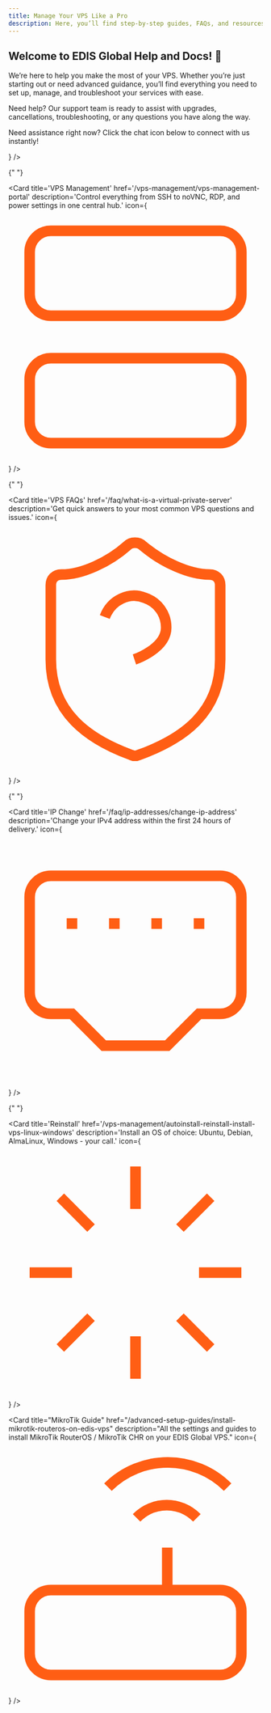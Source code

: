```yaml
---
title: Manage Your VPS Like a Pro
description: Here, you’ll find step-by-step guides, FAQs, and resources to help you every step of the way. From setting up your VPS to advanced management tools, we’ve got you covered!
---
```


## Welcome to EDIS Global Help and Docs! 🚀

We’re here to help you make the most of your VPS. Whether you’re just starting out or need advanced guidance, you’ll find everything you need to set up, manage, and troubleshoot your services with ease.

Need help? Our support team is ready to assist with upgrades, cancellations, troubleshooting, or any questions you have along the way.

Need assistance right now? Click the chat icon below to connect with us instantly!

<CardGroup cols={3}>
  <Card title="Get Started" href="/getting-started/check-your-inbox" description="New to VPS? Explore essential steps to set up and start using your service seamlessly." icon={
<svg viewBox="0 0 24 24" fill="none" stroke="#FF5E14" strokeWidth="2" strokeLinecap="round" strokeLinejoin="round">
  <path d="M4.5,16.5c-1.5,1.3-2,5-2,5s3.7-0.5,5-2c0.7-0.8,0.7-2.1-0.1-2.9C6.6,15.8,5.4,15.8,4.5,16.5z"/>
  <path d="M12,15l-3-3c0.5-1.4,1.2-2.7,2-3.9C13.4,4.3,17.5,2,22,2c0,2.7-0.8,7.5-6,11C14.7,13.8,13.4,14.5,12,15z"/>
  <path d="M9,12H4c0,0,0.6-3,2-4c1.6-1.1,5,0,5,0"/>
  <path d="M12,15v5c0,0,3-0.5,4-2c1.1-1.6,0-5,0-5"/>
</svg>
} />

{" "}

<Card
  title='VPS Management'
  href='/vps-management/vps-management-portal'
  description='Control everything from SSH to noVNC, RDP, and power settings in one central hub.'
  icon={
    <svg
      viewBox='0 0 24 24'
      fill='none'
      stroke='#FF5E14'
      strokeWidth='2'
      strokeLinecap='round'
      strokeLinejoin='round'
    >
      <path d='M4,2h16c1.1,0,2,0.9,2,2v4c0,1.1-0.9,2-2,2H4c-1.1,0-2-0.9-2-2V4C2,2.9,2.9,2,4,2z' />
      <path d='M4,14h16c1.1,0,2,0.9,2,2v4c0,1.1-0.9,2-2,2H4c-1.1,0-2-0.9-2-2v-4C2,14.9,2.9,14,4,14z' />
      <line x1='6' y1='6' x2='6' y2='6' />
      <line x1='6' y1='18' x2='6' y2='18' />
    </svg>
  }
/>

{" "}

<Card
  title='VPS FAQs'
  href='/faq/what-is-a-virtual-private-server'
  description='Get quick answers to your most common VPS questions and issues.'
  icon={
    <svg
      viewBox='0 0 24 24'
      fill='none'
      stroke='#FF5E14'
      strokeWidth='2'
      strokeLinecap='round'
      strokeLinejoin='round'
    >
      <path
        d='M20,13c0,5-3.5,7.5-7.7,9c-0.2,0.1-0.5,0.1-0.7,0C7.5,20.5,4,18,4,13V6c0-0.6,0.4-1,1-1c2,0,4.5-1.2,6.2-2.7
		c0.4-0.4,1.1-0.4,1.5,0C14.5,3.8,17,5,19,5c0.6,0,1,0.4,1,1V13z'
      />
      <path d='M9.1,9c0.6-1.6,2.3-2.4,3.8-1.8c1.2,0.4,2,1.5,2,2.8c0,2-3,3-3,3' />
      <path d='M12,17L12,17' />
    </svg>
  }
/>

{" "}

<Card
  title='IP Change'
  href='/faq/ip-addresses/change-ip-address'
  description='Change your IPv4 address within the first 24 hours of delivery.'
  icon={
    <svg
      viewBox='0 0 24 24'
      fill='none'
      stroke='#FF5E14'
      strokeWidth='2'
      strokeLinecap='round'
      strokeLinejoin='round'
    >
      <path d='M15,20l3-3h2c1.1,0,2-0.9,2-2V6c0-1.1-0.9-2-2-2H4C2.9,4,2,4.9,2,6v9c0,1.1,0.9,2,2,2h2l3,3H15z' />
      <path d='M6,8v1' />
      <path d='M10,8v1' />
      <path d='M14,8v1' />
      <path d='M18,8v1' />
    </svg>
  }
/>

{" "}

<Card
  title='Reinstall'
  href='/vps-management/autoinstall-reinstall-install-vps-linux-windows'
  description='Install an OS of choice: Ubuntu, Debian, AlmaLinux, Windows - your call.'
  icon={
    <svg
      viewBox='0 0 24 24'
      fill='none'
      stroke='#FF5E14'
      strokeWidth='2'
      strokeLinecap='round'
      strokeLinejoin='round'
    >
      <path d='M12,2v4' />
      <path d='M16.2,7.8l2.9-2.9' />
      <path d='M18,12h4' />
      <path d='M16.2,16.2l2.9,2.9' />
      <path d='M12,18v4' />
      <path d='M4.9,19.1l2.9-2.9' />
      <path d='M2,12h4' />
      <path d='M4.9,4.9l2.9,2.9' />
    </svg>
  }
/>

  <Card title="MikroTik Guide" href="/advanced-setup-guides/install-mikrotik-routeros-on-edis-vps" description="All the settings and guides to install MikroTik RouterOS / MikroTik CHR on your EDIS Global VPS." icon={<svg viewBox="0 0 24 24" fill="none" stroke="#FF5E14" strokeWidth="2" strokeLinecap="round" strokeLinejoin="round">
	<path d="M4,14h16c1.1,0,2,0.9,2,2v4c0,1.1-0.9,2-2,2H4c-1.1,0-2-0.9-2-2v-4C2,14.9,2.9,14,4,14z"/>
	<path d="M6,18L6,18"/>
	<path d="M10,18L10,18"/>
	<path d="M15,10v4"/>
	<path d="M17.8,7.2c-1.6-1.6-4.1-1.6-5.7,0c0,0,0,0,0,0"/>
	<path d="M20.7,4.3c-3.1-3.1-8.2-3.1-11.3,0"/>
</svg>
} />
</CardGroup>
